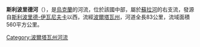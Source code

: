 <!-- 檔案不存在 [[Image:Річка_Сліпорід_у_селі_Ульяновка_Гребінківського_району_на_Полтавщині.jpg|right]] -->

'''斯利波里德河'''（{{lang-uk|Сліпорід}}），是[[烏克蘭|烏克蘭]]的河流，位於該國中部，屬於[[蘇拉河_(第聶伯河支流)|蘇拉河]]的右支流，發源自[[斯利波里德-伊瓦尼夫卡|斯利波里德-伊瓦尼夫卡]]以西，流經[[波爾塔瓦州|波爾塔瓦州]]，河道全長83公里，流域面積560平方公里。

{{DEFAULTSORT:Сліпорід}}
[[Category:波爾塔瓦州河流|Category:波爾塔瓦州河流]]


{{Ukraine-river-stub}}